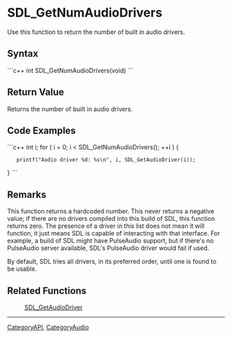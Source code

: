 <!-- pragma section-numbers off -->
<!-- pragma disable-camelcase -->

= SDL_GetNumAudioDrivers =
Use this function to return the number of built in audio drivers.


== Syntax ==
```c++
int SDL_GetNumAudioDrivers(void)
```

== Return Value ==
Returns the number of built in audio drivers.

== Code Examples ==
```c++
int i;
for ( i = 0; i < SDL_GetNumAudioDrivers(); ++i ) {
    printf("Audio driver %d: %s\n", i, SDL_GetAudioDriver(i));
}
```

== Remarks ==
This function returns a hardcoded number. This never returns a negative value; if there are no drivers compiled into this build of SDL, this function returns zero. The presence of a driver in this list does not mean it will function, it just means SDL is capable of interacting with that interface. For example, a build of SDL might have PulseAudio support, but if there's no PulseAudio server available, SDL's PulseAudio driver would fail if used.

By default, SDL tries all drivers, in its preferred order, until one is found to be usable.

== Related Functions ==
:[[SDL_GetAudioDriver]]

----
[[CategoryAPI]], [[CategoryAudio]]
